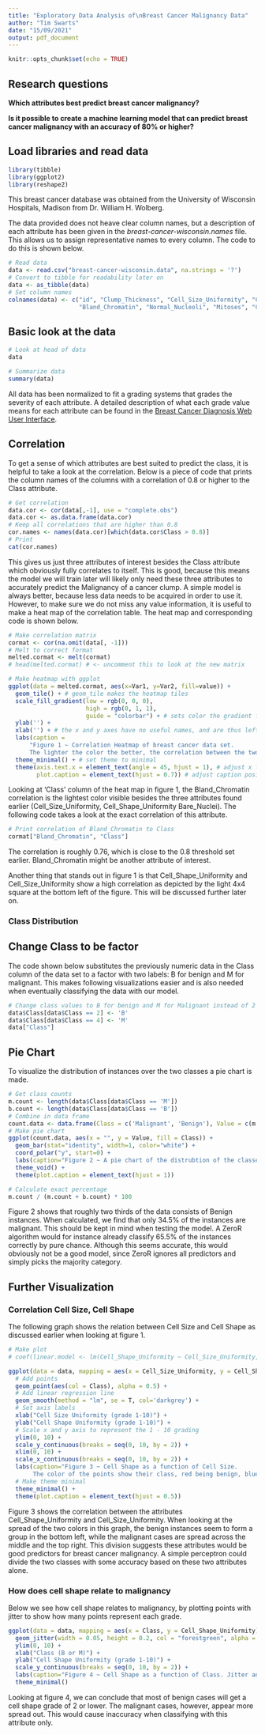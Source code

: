 ```yaml
---
title: "Exploratory Data Analysis of\nBreast Cancer Malignancy Data"
author: "Tim Swarts"
date: "15/09/2021"
output: pdf_document
---
```


```r
knitr::opts_chunk$set(echo = TRUE)
```
\newpage

## Research questions
**Which attributes best predict breast cancer malignancy?**

**Is it possible to create a machine learning model that can predict breast cancer malignancy with an accuracy of 80% or higher?**

## Load libraries and read data
```r
library(tibble)
library(ggplot2)
library(reshape2)
```

This breast cancer database was obtained from the University of Wisconsin Hospitals, Madison from Dr. William H. Wolberg.

The data provided does not heave clear column names, but a description of each attribute has been given in the *breast-cancer-wisconsin.names* file. This allows us to assign representative names to every column. The code to do this is shown below.

```r
# Read data
data <- read.csv("breast-cancer-wisconsin.data", na.strings = '?')
# Convert to tibble for readability later on
data <- as_tibble(data)
# Set column names
colnames(data) <- c("id", "Clump_Thickness", "Cell_Size_Uniformity", "Cell_Shape_Uniformity",                        "Marginal_Adhesion", "Single_Epithelial_Cell_Size", "Bare_Nuclei",
                    "Bland_Chromatin", "Normal_Nucleoli", "Mitoses", "Class")
```

## Basic look at the data
```r
# Look at head of data
data

# Summarize data
summary(data)
```
All data has been normalized to fit a grading systems that grades the severity of each attribute.<!--explain grading system--> A detailed description of what each grade value means for each attribute can be found in the [Breast Cancer Diagnosis Web User Interface](https://www.rai-light.com/docs/BCD_User_Manual_v01.pdf). 

## Correlation

To get a sense of which attributes are best suited to predict the class, it is helpful to take a look at the correlation. Below is a piece of code that prints the column names of the columns with a correlation of 0.8 or higher to the Class attribute.

```r
# Get correlation
data.cor <- cor(data[,-1], use = "complete.obs")
data.cor <- as.data.frame(data.cor)
# Keep all correlations that are higher than 0.8
cor.names <- names(data.cor)[which(data.cor$Class > 0.8)]
# Print
cat(cor.names)
```
This gives us just three attributes of interest besides the Class attribute which obviously fully correlates to itself. This is good, because this means the model we will train later will likely only need these three attributes to accurately predict the Malignancy of a cancer clump. A simple model is always better, because less data needs to be acquired in order to use it. However, to make sure we do not miss any value information, it is useful to make a heat map of the correlation table. The heat map and corresponding code is shown below.

```r
# Make correlation matrix
cormat <- cor(na.omit(data[, -1]))
# Melt to correct format
melted.cormat <- melt(cormat)
# head(melted.cormat) # <- uncomment this to look at the new matrix

# Make heatmap with ggplot
ggplot(data = melted.cormat, aes(x=Var1, y=Var2, fill=value)) + 
  geom_tile() + # geom_tile makes the heatmap tiles
  scale_fill_gradient(low = rgb(0, 0, 0),
                      high = rgb(0, 1, 1),
                      guide = "colorbar") + # sets color the gradient for tiles
  ylab('') +
  xlab('') + # the x and y axes have no useful names, and are thus left blank
  labs(caption =
      "Figure 1 ~ Correlation Heatmap of breast cancer data set.
      The lighter the color the better, the correlation between the two columns.") + # adds caption
  theme_minimal() + # set theme to minimal
  theme(axis.text.x = element_text(angle = 45, hjust = 1), # adjust x labels to be diagonal
        plot.caption = element_text(hjust = 0.7)) # adjust caption position
```
Looking at 'Class' column of the heat map in figure 1, the Bland_Chromatin correlation is the lightest color visible besides the three attributes found earlier (Cell_Size_Uniformity, Cell_Shape_Uniformity Bare_Nuclei). The following code takes a look at the exact correlation of this attribute.

```r
# Print correlation of Bland_Chromatin to Class
cormat["Bland_Chromatin", "Class"]
```
The correlation is roughly 0.76, which is close to the 0.8 threshold set earlier. Bland_Chromatin might be another attribute of interest.

Another thing that stands out in figure 1 is that Cell_Shape_Uniformity and Cell_Size_Uniformity show a high correlation as depicted by the light 4x4 square at the bottom left of the figure. This will be discussed further later on.

### Class Distribution
## Change Class to be factor

The code shown below substitutes the previously numeric data in the Class column of the data set to a factor with two labels: B for benign and M for malignant. This makes following visualizations easier and is also needed when eventually classifying the data with our model.

```r
# Change class values to B for benign and M for Malignant instead of 2 and 4
data$Class[data$Class == 2] <- 'B'
data$Class[data$Class == 4] <- 'M'
data["Class"]
```


## Pie Chart

To  visualize the distribution of instances over the two classes a pie chart is made.

```r
# Get class counts
m.count <- length(data$Class[data$Class == 'M'])
b.count <- length(data$Class[data$Class == 'B'])
# Combine in data frame
count.data <- data.frame(Class = c('Malignant', 'Benign'), Value = c(m.count, b.count))
# Make pie chart
ggplot(count.data, aes(x = "", y = Value, fill = Class)) +
  geom_bar(stat="identity", width=1, color="white") +
  coord_polar("y", start=0) +
  labs(caption="Figure 2 ~ A pie chart of the distrubtion of the classes in the dataset.") +
  theme_void() +
  theme(plot.caption = element_text(hjust = 1))

# Calculate exact percentage
m.count / (m.count + b.count) * 100
```
Figure 2 shows that roughly two thirds of the data consists of Benign instances. When calculated, we find that only 34.5% of the instances are malignant. This should be kept in mind when testing the model. A ZeroR algorithm would for instance already classify 65.5% of the instances correctly by pure chance. Although this seems accurate, this would obviously not be a good model, since ZeroR ignores all predictors and simply picks the majority category.

## Further Visualization
### Correlation Cell Size, Cell Shape

The following graph shows the relation between Cell Size and Cell Shape as discussed earlier when looking at figure 1.

```r
# Make plot
# coef(linear.model <- lm(Cell_Shape_Uniformity ~ Cell_Size_Uniformity, data = data))

ggplot(data = data, mapping = aes(x = Cell_Size_Uniformity, y = Cell_Shape_Uniformity)) +
  # Add points
  geom_point(aes(col = Class), alpha = 0.5) +
  # Add linear regression line
  geom_smooth(method = "lm", se = T, col='darkgrey') +
  # Set axis labels
  xlab("Cell Size Uniformity (grade 1-10)") +
  ylab("Cell Shape Uniformity (grade 1-10)") +
  # Scale x and y axis to represent the 1 - 10 grading
  ylim(0, 10) +
  scale_y_continuous(breaks = seq(0, 10, by = 2)) +
  xlim(0, 10) +
  scale_x_continuous(breaks = seq(0, 10, by = 2)) +
  labs(caption="Figure 3 ~ Cell Shape as a function of Cell Size.
       The color of the points show their class, red being benign, blue being malignant.") +
  # Make theme minimal
  theme_minimal() +
  theme(plot.caption = element_text(hjust = 0.5))
```
Figure 3 shows the correlation between the attributes Cell_Shape_Uniformity and Cell_Size_Uniformity. When looking at the spread of the two colors in this graph, the benign instances seem to form a group in the bottom left, while the malignant cases are spread across the middle and the top right. This division suggests these attributes would be good predictors for breast cancer malignancy. A simple perceptron could divide the two classes with some accuracy based on these two attributes alone.

### How does cell shape relate to malignancy

Below we see how cell shape relates to malignancy, by plotting points with jitter to show how many points represent each grade.

```r
ggplot(data = data, mapping = aes(x = Class, y = Cell_Shape_Uniformity)) +
  geom_jitter(width = 0.05, height = 0.2, col = "forestgreen", alpha = 0.5) +
  ylim(0, 10) +
  xlab("Class (B or M)") +
  ylab("Cell Shape Uniformity (grade 1-10)") +
  scale_y_continuous(breaks = seq(0, 10, by = 2)) +
  labs(caption="Figure 4 ~ Cell Shape as a function of Class. Jitter and transparancy is added to show the denisity of points at each grade.") +
  theme_minimal()
```
Looking at figure 4, we can conclude that most of benign cases will get a cell shape grade of 2 or lower. The malignant cases, however, appear more spread out. This would cause inaccuracy when classifying with this attribute only.
<!--
### raw data, not well documented
```r
wdbc <- read.csv("wdbc.data", header=F)
head(wdbc)
```
-->

